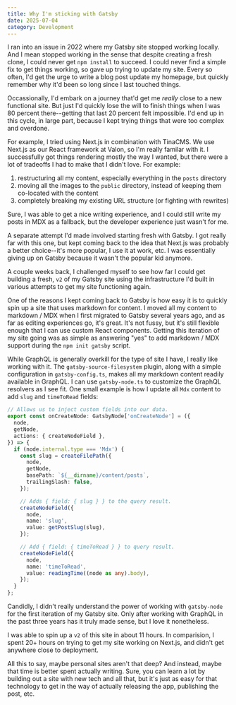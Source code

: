 ```yaml
---
title: Why I'm sticking with Gatsby
date: 2025-07-04
category: Development
---
```


I ran into an issue in 2022 where my Gatsby site stopped working locally. And I mean stopped working in the sense that despite creating a fresh clone, I could never get `npm install` to succeed. I could never find a simple fix to get things working, so gave up trying to update my site. Every so often, I'd get the urge to write a blog post update my homepage, but quickly remember why it'd been so long since I last touched things.

Occassionally, I'd embark on a journey that'd get me _really_ close to a new functional site. But just I'd quickly lose the will to finish things when I was 80 percent there--getting that last 20 percent felt impossible. I'd end up in this cycle, in large part, because I kept trying things that were too complex and overdone.

For example, I tried using Next.js in combination with TinaCMS. We use Next.js as our React framework at Valon, so I'm really familar with it. I successfully got things rendering mostly the way I wanted, but there were a lot of tradeoffs I had to make that I didn't love. For example:

1. restructuring all my content, especially everything in the `posts` directory
1. moving all the images to the `public` directory, instead of keeping them co-located with the content
1. completely breaking my existing URL structure (or fighting with rewrites)

Sure, I was able to get a nice writing experience, and I could still write my posts in MDX as a fallback, but the developer experience just wasn't for me.

A separate attempt I'd made involved starting fresh with Gatsby. I got really far with this one, but kept coming back to the idea that Next.js was probably a better choice--it's more popular, I use it at work, etc. I was essentially giving up on Gatsby because it wasn't the popular kid anymore.

A couple weeks back, I challenged myself to see how far I could get building a fresh, `v2` of my Gatsby site using the infrastructure I'd built in various attempts to get my site functioning again.

One of the reasons I kept coming back to Gatsby is how easy it is to quickly spin up a site that uses markdown for content. I moved all my content to markdown / MDX when I first migrated to Gatsby several years ago, and as far as editing experiences go, it's great. It's not fussy, but it's still flexible enough that I can use custom React components. Getting this iteration of my site going was as simple as answering "yes" to add markdown / MDX support during the `npm init gatsby` script.

While GraphQL is generally overkill for the type of site I have, I really like working with it. The `gatsby-source-filesystem` plugin, along with a simple configuration in `gatsby-config.ts`, makes all my markdown content readily available in GraphQL. I can use `gatsby-node.ts` to customize the GraphQL resolvers as I see fit. One small example is how I update all `Mdx` content to add `slug` and `timeToRead` fields:

```ts
// Allows us to inject custom fields into our data.
export const onCreateNode: GatsbyNode['onCreateNode'] = ({
  node,
  getNode,
  actions: { createNodeField },
}) => {
  if (node.internal.type === 'Mdx') {
    const slug = createFilePath({
      node,
      getNode,
      basePath: `${__dirname}/content/posts`,
      trailingSlash: false,
    });

    // Adds { field: { slug } } to the query result.
    createNodeField({
      node,
      name: 'slug',
      value: getPostSlug(slug),
    });

    // Add { field: { timeToRead } } to query result.
    createNodeField({
      node,
      name: 'timeToRead',
      value: readingTime((node as any).body),
    });
  }
};
```

Candidly, I didn't really understand the power of working with `gatsby-node` for the first iteration of my Gatsby site. Only after working with GraphQL in the past three years has it truly made sense, but I love it nonetheless.

I was able to spin up a `v2` of this site in about 11 hours. In comparision, I spent 20+ hours on trying to get my site working on Next.js, and didn't get anywhere close to deployment.

All this to say, maybe personal sites aren't that deep? And instead, maybe that time is better spent actually writing. Sure, you can learn a lot by building out a site with new tech and all that, but it's just as easy for that technology to get in the way of actually releasing the app, publishing the post, etc.
